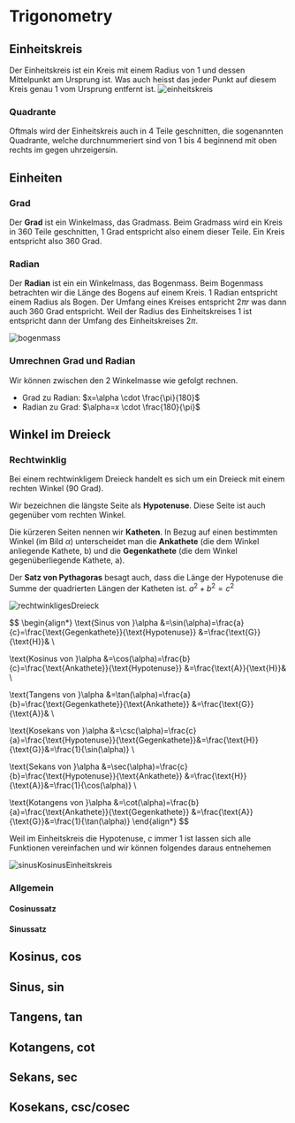 # Trigonometry

## Einheitskreis

Der Einheitskreis ist ein Kreis mit einem Radius von 1 und dessen Mittelpunkt am Ursprung ist. Was auch heisst das jeder Punkt auf diesem Kreis genau 1 vom Ursprung entfernt ist.
![einheitskreis](/maths/einheitskreis.png)

### Quadrante

Oftmals wird der Einheitskreis auch in 4 Teile geschnitten, die sogenannten Quadrante, welche durchnummeriert sind von 1 bis 4 beginnend mit oben rechts im gegen uhrzeigersin.

## Einheiten

### Grad

Der **Grad** ist ein Winkelmass, das Gradmass. Beim Gradmass wird ein Kreis in 360 Teile geschnitten, 1 Grad entspricht also einem dieser Teile. Ein Kreis entspricht also 360 Grad.

### Radian

Der **Radian** ist ein ein Winkelmass, das Bogenmass. Beim Bogenmass betrachten wir die Länge des Bogens auf einem Kreis. 1 Radian entspricht einem Radius als Bogen. Der Umfang eines Kreises entspricht $2\pi r$  was dann auch 360 Grad entspricht. Weil der Radius des Einheitskreises 1 ist entspricht dann der Umfang des Einheitskreises $2\pi$.

![bogenmass](/maths/bogenmass.png)

### Umrechnen Grad und Radian

Wir können zwischen den 2 Winkelmasse wie gefolgt rechnen.

- Grad zu Radian: $x=\alpha \cdot \frac{\pi}{180}$
- Radian zu Grad: $\alpha=x \cdot \frac{180}{\pi}$

## Winkel im Dreieck

### Rechtwinklig

Bei einem rechtwinkligem Dreieck handelt es sich um ein Dreieck mit einem rechten Winkel (90 Grad).

Wir bezeichnen die längste Seite als **Hypotenuse**. Diese Seite ist auch gegenüber vom rechten Winkel.

Die kürzeren Seiten nennen wir **Katheten**. In Bezug auf einen bestimmten Winkel (im Bild $\alpha$) unterscheidet man die **Ankathete** (die dem Winkel anliegende Kathete, b) und die **Gegenkathete** (die dem Winkel gegenüberliegende Kathete, a).

Der **Satz von Pythagoras** besagt auch, dass die Länge der Hypotenuse die Summe der quadrierten Längen der Katheten ist. $a^2 + b^2=c^2$

![rechtwinkligesDreieck](/maths/rechtwinkligesDreieck.png)

$$
\begin{align*}
\text{Sinus von }\alpha &=\sin(\alpha)=\frac{a}{c}=\frac{\text{Gegenkathete}}{\text{Hypotenuse}} &=\frac{\text{G}}{\text{H}}& \\

\text{Kosinus von }\alpha &=\cos(\alpha)=\frac{b}{c}=\frac{\text{Ankathete}}{\text{Hypotenuse}} &=\frac{\text{A}}{\text{H}}& \\

\text{Tangens von }\alpha &=\tan(\alpha)=\frac{a}{b}=\frac{\text{Gegenkathete}}{\text{Ankathete}} &=\frac{\text{G}}{\text{A}}& \\

\text{Kosekans von }\alpha &=\csc(\alpha)=\frac{c}{a}=\frac{\text{Hypotenuse}}{\text{Gegenkathete}}&=\frac{\text{H}}{\text{G}}&=\frac{1}{\sin(\alpha)} \\

\text{Sekans von }\alpha &=\sec(\alpha)=\frac{c}{b}=\frac{\text{Hypotenuse}}{\text{Ankathete}} &=\frac{\text{H}}{\text{A}}&=\frac{1}{\cos(\alpha)} \\

\text{Kotangens von }\alpha &=\cot(\alpha)=\frac{b}{a}=\frac{\text{Ankathete}}{\text{Gegenkathete}} &=\frac{\text{A}}{\text{G}}&=\frac{1}{\tan(\alpha)}
\end{align*}
$$

Weil im Einheitskreis die Hypotenuse, $c$ immer 1 ist lassen sich alle Funktionen vereinfachen und wir können folgendes daraus entnehemen

![sinusKosinusEinheitskreis](/maths/sinusKosinusEinheitskreis.png)

### Allgemein

#### Cosinussatz

#### Sinussatz

## Kosinus, cos

## Sinus, sin

## Tangens, tan

## Kotangens, cot

## Sekans, sec

## Kosekans, csc/cosec
